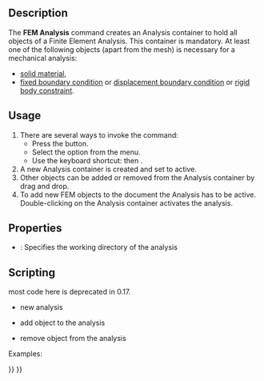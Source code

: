 <languages/>
<translate>

<!--T:51-->
{{Docnav
|
|[[FEM_MaterialSolid|Solid Material]]
|[[FEM_Workbench|FEM]]
|IconL=
|IconR=FEM_MaterialSolid.svg
|IconC=Workbench_FEM.svg
}}

<!--T:1-->
{{GuiCommand
|Name=FEM Analysis
|MenuLocation=Model → New Analysis
|Workbenches=[[FEM_Workbench|FEM]]
|Shortcut={{KEY|S}} {{KEY|A}}
|SeeAlso=[[FEM_tutorial|FEM tutorial]]
}}

==Description== <!--T:5-->

<!--T:46-->
The '''FEM Analysis''' command creates an Analysis container to hold all objects of a Finite Element Analysis. This container is mandatory. At least one of the following objects (apart from the mesh) is necessary for a mechanical analysis:
* [[FEM_MaterialSolid|solid material]],
* [[FEM_ConstraintFixed|fixed boundary condition]] or [[FEM_ConstraintDisplacement|displacement boundary condition]] or [[FEM_ConstraintRigidBody|rigid body constraint]].

==Usage== <!--T:10-->

<!--T:47-->
# There are several ways to invoke the command:
#* Press the {{Button|[[Image:FEM_Analysis.svg|16px]] [[FEM_Analysis|New Analysis]]}} button.
#* Select the {{MenuCommand|Model → [[Image:FEM_Analysis.svg|16px]] New Analysis}} option from the menu.
#* Use the keyboard shortcut: {{KEY|S}} then {{KEY|A}}.
# A new Analysis container is created and set to active.
# Other objects can be added or removed from the Analysis container by drag and drop.
# To add new FEM objects to the document the Analysis has to be active. Double-clicking on the Analysis container activates the analysis.

==Properties== <!--T:20-->

<!--T:49-->
* {{PropertyData|OutpuDir}}: Specifies the working directory of the analysis

==Scripting== <!--T:25-->

<!--T:50-->
most code here is deprecated in 0.17.
* new analysis
</translate>
{{Code|code=
MechanicalAnalysis.makeMechanicalAnalysis( name )
}}
<translate>

<!--T:30-->
* add object to the analysis
</translate>
{{Code|code=
App.ActiveDocument.MechanicalAnalysis.Member = App.ActiveDocument.MechanicalAnalysis.Member + [ (object) ]
}}
<translate>

<!--T:35-->
* remove object from the analysis
</translate>
{{Code|code=
member = App.ActiveDocument.MechanicalAnalysis.Member
member.remove( documentobject )
 App.ActiveDocument.MechanicalAnalysis.Member = member
}}

<translate>
<!--T:40-->
Examples:
</translate>
{{Code|code=
import MechanicalAnalysis
analysis = MechanicalAnalysis.makeMechanicalAnalysis("MechanicalAnalysis")
FemGui.setActiveAnalysis(analysis)

addobj = App.ActiveDocument.getObject("MechanicalMaterial")
App.ActiveDocument.MechanicalAnalysis.Member = App.ActiveDocument.MechanicalAnalysis.Member + [addobj]

removeobj = App.ActiveDocument.getObject("MechanicalMaterial")
member = App.ActiveDocument.MechanicalAnalysis.Member
member.remove(removeobj)
App.ActiveDocument.MechanicalAnalysis.Member = member
}}
<translate>


<!--T:52-->
{{Docnav
|
|[[FEM_MaterialSolid|Solid Material]]
|[[FEM_Workbench|FEM]]
|IconL=
|IconR=FEM_MaterialSolid.svg
|IconC=Workbench_FEM.svg
}}

</translate>
{{FEM Tools navi{{#translation:}}}}
{{Userdocnavi{{#translation:}}}}